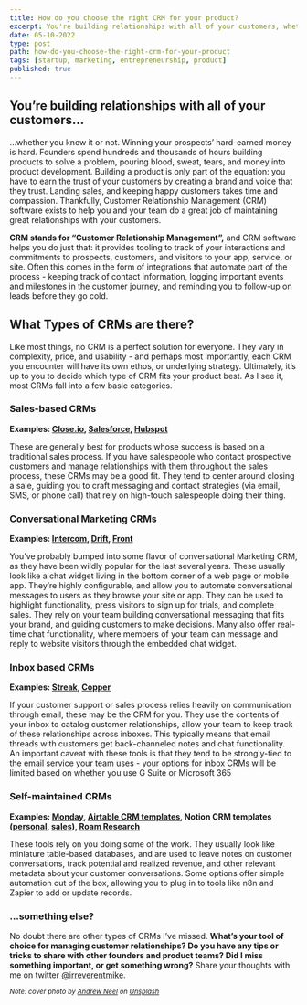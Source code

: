 ```yaml
---
title: How do you choose the right CRM for your product?
excerpt: You're building relationships with all of your customers, whether you know it or not. Setting up the right CRM for your product can help make those relationships stronger.
date: 05-10-2022
type: post
path: how-do-you-choose-the-right-crm-for-your-product
tags: [startup, marketing, entrepreneurship, product]
published: true
---
```


## You’re building relationships with all of your customers…

…whether you know it or not. Winning your prospects’ hard-earned money is hard. Founders spend hundreds and thousands of hours building products to solve a problem, pouring blood, sweat, tears, and money into product development. Building a product is only part of the equation: you have to earn the trust of your customers by creating a brand and voice that they trust. Landing sales, and keeping happy customers takes time and compassion. Thankfully, Customer Relationship Management (CRM) software exists to help you and your team do a great job of maintaining great relationships with your customers.

**CRM stands for “Customer Relationship Management”,** and CRM software helps you do just that: it provides tooling to track of your interactions and commitments to prospects, customers, and visitors to your app, service, or site. Often this comes in the form of integrations that automate part of the process - keeping track of contact information, logging important events and milestones in the customer journey, and reminding you to follow-up on leads before they go cold.

## What Types of CRMs are there?

Like most things, no CRM is a perfect solution for everyone. They vary in complexity, price, and usability - and perhaps most importantly, each CRM you encounter will have its own ethos, or underlying strategy. Ultimately, it’s up to you to decide which type of CRM fits your product best. As I see it, most CRMs fall into a few basic categories.

### Sales-based CRMs

**Examples: [Close.io](https://close.io), [Salesforce](https://salesforce.com), [Hubspot](https://hubspot.com)**

These are generally best for products whose success is based on a traditional sales process. If you have salespeople who contact prospective customers and manage relationships with them throughout the sales process, these CRMs may be a good fit. They tend to center around closing a sale, guiding you to craft messaging and contact strategies (via email, SMS, or phone call) that rely on high-touch salespeople doing their thing.

### Conversational Marketing CRMs

**Examples: [Intercom](https://intercom.com), [Drift](https://drift.com), [Front](https://front.com)**

You’ve probably bumped into some flavor of conversational Marketing CRM, as they have been wildly popular for the last several years. These usually look like a chat widget living in the bottom corner of a web page or mobile app. They’re highly configurable, and allow you to automate conversational messages to users as they browse your site or app. They can be used to highlight functionality, press visitors to sign up for trials, and complete sales. They rely on your team building conversational messaging that fits your brand, and guiding customers to make decisions. Many also offer real-time chat functionality, where members of your team can message and reply to website visitors through the embedded chat widget.

### Inbox based CRMs

**Examples: [Streak](https://www.streak.com/), [Copper](https://copper.com)**

If your customer support or sales process relies heavily on communication through email, these may be the CRM for you. They use the contents of your inbox to catalog customer relationships, allow your team to keep track of these relationships across inboxes. This typically means that email threads with customers get back-channeled notes and chat functionality. An important caveat with these tools is that they tend to be strongly-tied to the email service your team uses - your options for inbox CRMs will be limited based on whether you use G Suite or Microsoft 365

### Self-maintained CRMs

**Examples: [Monday](https://monday.com), [Airtable CRM templates](https://www.streak.com/), Notion CRM templates ([personal](https://www.notion.so/templates/personal-crm), [sales](https://www.notion.so/templates/sales-crm)), [Roam Research](https://roambrain.com/personal-crm/)**

These tools rely on you doing some of the work. They usually look like miniature table-based databases, and are used to leave notes on customer conversations, track potential and realized revenue, and other relevant metadata about your customer conversations. Some options offer simple automation out of the box, allowing you to plug in to tools like n8n and Zapier to add or update records.

### …something else?

No doubt there are other types of CRMs I’ve missed. **What’s your tool of choice for managing customer relationships? Do you have any tips or tricks to share with other founders and product teams? Did I miss something important, or get something wrong?** Share your thoughts with me on twitter [@irreverentmike](https://twitter.com/irreverentmike).

<small>

_Note: cover photo by [Andrew Neel](https://unsplash.com/@andrewtneel?utm_source=unsplash&utm_medium=referral&utm_content=creditCopyText) on [Unsplash](https://unsplash.com)_

</small>
